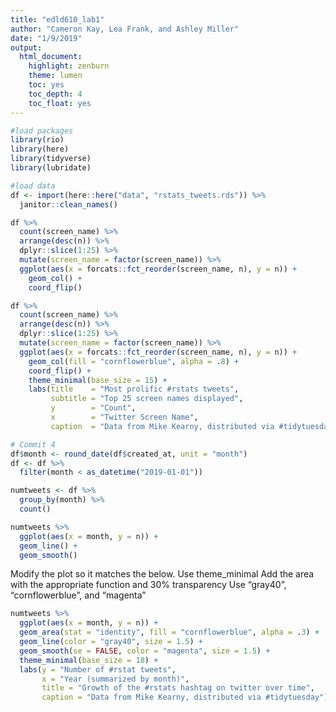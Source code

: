 ```yaml
---
title: "edld610_lab1"
author: "Cameron Kay, Lea Frank, and Ashley Miller"
date: "1/9/2019"
output:
  html_document:
    highlight: zenburn
    theme: lumen
    toc: yes
    toc_depth: 4
    toc_float: yes
---
```


```r
#load packages
library(rio)
library(here)
library(tidyverse)
library(lubridate)

#load data
df <- import(here::here("data", "rstats_tweets.rds")) %>%
  janitor::clean_names()
```

```r
df %>%
  count(screen_name) %>%
  arrange(desc(n)) %>%
  dplyr::slice(1:25) %>%
  mutate(screen_name = factor(screen_name)) %>%
  ggplot(aes(x = forcats::fct_reorder(screen_name, n), y = n)) +
    geom_col() +
    coord_flip()
```

```r
df %>%
  count(screen_name) %>%
  arrange(desc(n)) %>%
  dplyr::slice(1:25) %>%
  mutate(screen_name = factor(screen_name)) %>%
  ggplot(aes(x = forcats::fct_reorder(screen_name, n), y = n)) +
    geom_col(fill = "cornflowerblue", alpha = .8) +
    coord_flip() +
    theme_minimal(base_size = 15) +
    labs(title    = "Most prolific #rstats tweets",
         subtitle = "Top 25 screen names displayed",
         y        = "Count",
         x        = "Twitter Screen Name",
         caption  = "Data from Mike Kearny, distributed via #tidytuesday")
```

```r
# Commit 4
df$month <- round_date(df$created_at, unit = "month")
df <- df %>% 
  filter(month < as_datetime("2019-01-01"))

numtweets <- df %>% 
  group_by(month) %>% 
  count()

numtweets %>% 
  ggplot(aes(x = month, y = n)) +
  geom_line() +
  geom_smooth()
```

Modify the plot so it matches the below.
Use theme_minimal
Add the area with the appropriate function and 30% transparency
Use "gray40", "cornflowerblue", and "magenta"


```r
numtweets %>% 
  ggplot(aes(x = month, y = n)) +
  geom_area(stat = "identity", fill = "cornflowerblue", alpha = .3) +
  geom_line(color = "gray40", size = 1.5) +
  geom_smooth(se = FALSE, color = "magenta", size = 1.5) +
  theme_minimal(base_size = 18) +
  labs(y = "Number of #rstat tweets", 
       x = "Year (summarized by month)",
       title = "Growth of the #rstats hashtag on twitter over time",
       caption = "Data from Mike Kearny, distributed via #tidytuesday")
```





